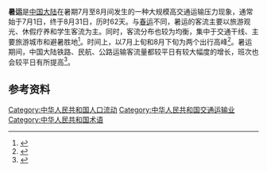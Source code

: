 {{中华人民共和国交通}}
'''暑运'''是[[中国大陆|中国大陆]]在暑期7月至8月间发生的一种大规模高交通运输压力现象，通常始于7月1日，终于8月31日，历时62天。与[[春运|春运]]不同，暑运的客流主要以旅游观光、休假疗养和学生客流为主。同时，客流分布也较为均衡，集中于交通干线、主要旅游城市和避暑胜地<ref>{{cite web|url=http://society.people.com.cn/n/2013/0628/c1008-22008573.html?_fin|title=7月1日起铁路正式进入“暑运时刻”|publisher=人民网|date=2013-06-28|accessdate=2014-04-02|archive-date=2014-04-07|archive-url=https://web.archive.org/web/20140407094012/http://society.people.com.cn/n/2013/0628/c1008-22008573.html?_fin|dead-url=no}}</ref>。时间上，以7月上旬和8月下旬为两个出行高峰<ref>{{cite web|url=http://www.xiaoshan.gov.cn/shfw/smgz/201209/t20120903_250901.htm|title=暑运昨落幕客流仍居高不下|publisher=萧山区人民政府|date=2012-09-01|accessdate=2014-04-02|archive-date=2014-04-07|archive-url=https://web.archive.org/web/20140407085947/http://www.xiaoshan.gov.cn/shfw/smgz/201209/t20120903_250901.htm|dead-url=no}}</ref>。暑运期间，中国大陆铁路、民航、公路运输客流量都较平日有较大幅度的增长，班次也会较平日有所提高<ref>{{cite web|url=http://www.hefei.gov.cn/n1070/n304590/n309481/n310141/29224749.html|title=“铁公机”7月1日起步入“暑运”|publisher=合肥市人民政府|date=2013-07-01|accessdate=2014-04-02|deadurl=yes|archiveurl=https://web.archive.org/web/20140407070212/http://www.hefei.gov.cn/n1070/n304590/n309481/n310141/29224749.html|archivedate=2014-04-07}}</ref>。

== 参考资料 ==
{{reflist|2}}

{{PRC-stub}}

[[Category:中华人民共和国人口流动|Category:中华人民共和国人口流动]]
[[Category:中华人民共和国交通运输业|Category:中华人民共和国交通运输业]]
[[Category:中华人民共和国术语|Category:中华人民共和国术语]]
